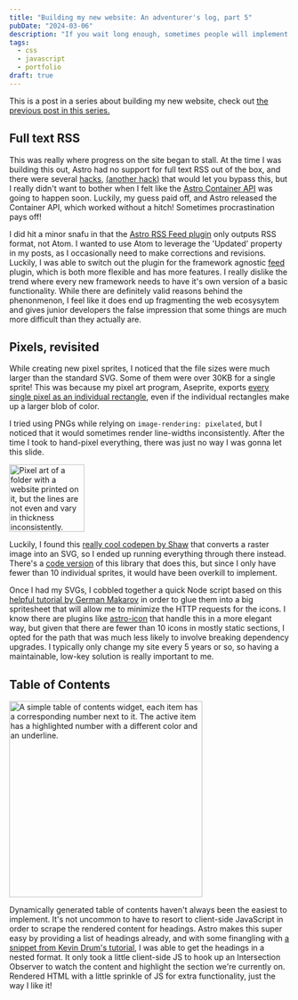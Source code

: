 ```yaml
---
title: "Building my new website: An adventurer's log, part 5"
pubDate: "2024-03-06"
description: "If you wait long enough, sometimes people will implement the features you need without you having to lift a finger!"
tags:
  - css
  - javascript
  - portfolio
draft: true
---
```



This is a post in a series about building my new website, check out [the previous post in this series.](/blog/building-my-new-website-part-4/)

## Full text RSS

This was really where progress on the site began to stall. At the time I was building this out, Astro had no support for full text RSS out of the box, and there were several [hacks](https://scottwillsey.com/rss-pt1/), [(another hack)](https://piccalil.li/blog/full-text-rss-is-back/) that would let you bypass this, but I really didn't want to bother when I felt like the [Astro Container API](https://docs.astro.build/en/reference/container-reference/) was going to happen soon. Luckily, my guess paid off, and Astro released the Container API, which worked without a hitch! Sometimes procrastination pays off!

I did hit a minor snafu in that the [Astro RSS Feed plugin](https://docs.astro.build/en/guides/rss/) only outputs RSS format, not Atom. I wanted to use Atom to leverage the 'Updated' property in my posts, as I occasionally need to make corrections and revisions. Luckily, I was able to switch out the plugin for the framework agnostic [feed](https://www.npmjs.com/package/feed) plugin, which is both more flexible and has more features. I really dislike the trend where every new framework needs to have it's own version of a basic functionality. While there are definitely valid reasons behind the phenonmenon, I feel like it does end up fragmenting the web ecosysytem and gives junior developers the false impression that some things are much more difficult than they actually are.

## Pixels, revisited

While creating new pixel sprites, I noticed that the file sizes were much larger than the standard SVG. Some of them were over 30KB for a single sprite! This was because my pixel art program, Aseprite, exports [every single pixel as an individual rectangle](https://github.com/aseprite/aseprite/issues/1911), even if the individual rectangles make up a larger blob of color.

I tried using PNGs while relying on `image-rendering: pixelated`, but I noticed that it would sometimes render line-widths inconsistently. After the time I took to hand-pixel everything, there was just no way I was gonna let this slide.

<Image
	src="https://res.cloudinary.com/nicchan/image/upload/v1725330165/personal-10.png"
	width="135"
	height="121"
	alt="Pixel art of a folder with a website printed on it, but the lines are not even and vary in thickness inconsistently."
/>

Luckily, I found this [really cool codepen by Shaw](https://codepen.io/shshaw/full/XbxvNj) that converts a raster image into an SVG, so I ended up running everything through there instead. There's a [code version](https://github.com/meyerweb/px2svg) of this library that does this, but since I only have fewer than 10 individual sprites, it would have been overkill to implement.

Once I had my SVGs, I cobbled together a quick Node script based on this [helpful tutorial by German Makarov](https://hackernoon.com/how-to-create-svg-sprite-with-icons) in order to glue them into a big spritesheet that will allow me to minimize the HTTP requests for the icons. I know there are plugins like [astro-icon](https://github.com/natemoo-re/astro-icon) that handle this in a more elegant way, but given that there are fewer than 10 icons in mostly static sections, I opted for the path that was much less likely to involve breaking dependency upgrades. I typically only change my site every 5 years or so, so having a maintainable, low-key solution is really important to me.

## Table of Contents

<Image
	src="https://res.cloudinary.com/nicchan/image/upload/v1725331021/table-of-contents.png"
	width="347"
	height="352"
	alt="A simple table of contents widget, each item has a corresponding number next to it. The active item has a highlighted number with a different color and an underline."
/>

Dynamically generated table of contents haven't always been the easiest to implement. It's not uncommon to have to resort to client-side JavaScript in order to scrape the rendered content for headings. Astro makes this super easy by providing a list of headings already, and with some finangling with [a snippet from Kevin Drum's tutorial](https://kld.dev/building-table-of-contents/#building-a-nested-table-of-contents-array), I was able to get the headings in a nested format. It only took a little client-side JS to hook up an Intersection Observer to watch the content and highlight the section we're currently on. Rendered HTML with a little sprinkle of JS for extra functionality, just the way I like it!
